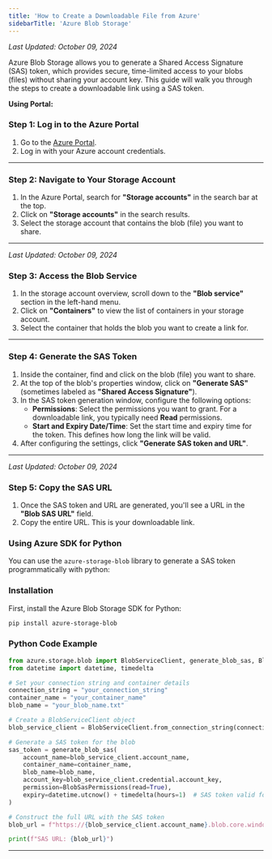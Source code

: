 ```yaml
---
title: 'How to Create a Downloadable File from Azure'
sidebarTitle: 'Azure Blob Storage'
---
```


_Last Updated: October 09, 2024_

Azure Blob Storage allows you to generate a Shared Access Signature (SAS) token, which provides secure, time-limited
access to your blobs (files) without sharing your account key. This guide will walk you through the steps to create a
downloadable link using a SAS token.

**Using Portal:**

### **Step 1: Log in to the Azure Portal**

1. Go to the [Azure Portal](https://portal.azure.com/).
2. Log in with your Azure account credentials.

---

### **Step 2: Navigate to Your Storage Account**

1. In the Azure Portal, search for **"Storage accounts"** in the search bar at the top.
2. Click on **"Storage accounts"** in the search results.
3. Select the storage account that contains the blob (file) you want to share.

---

_Last Updated: October 09, 2024_

### **Step 3: Access the Blob Service**

1. In the storage account overview, scroll down to the **"Blob service"** section in the left-hand menu.
2. Click on **"Containers"** to view the list of containers in your storage account.
3. Select the container that holds the blob you want to create a link for.

---

### **Step 4: Generate the SAS Token**

1. Inside the container, find and click on the blob (file) you want to share.
2. At the top of the blob's properties window, click on **"Generate SAS"** (sometimes labeled as **"Shared Access
   Signature"**).
3. In the SAS token generation window, configure the following options:
   - **Permissions**: Select the permissions you want to grant. For a downloadable link, you typically need **Read**
     permissions.
   - **Start and Expiry Date/Time**: Set the start time and expiry time for the token. This defines how long the link
     will be valid.
4. After configuring the settings, click **"Generate SAS token and URL"**.

---

_Last Updated: October 09, 2024_

### **Step 5: Copy the SAS URL**

1. Once the SAS token and URL are generated, you'll see a URL in the **"Blob SAS URL"** field.
2. Copy the entire URL. This is your downloadable link.

### **Using Azure SDK for Python**

You can use the `azure-storage-blob` library to generate a SAS token programmatically with python:

### **Installation**

First, install the Azure Blob Storage SDK for Python:

```bash
pip install azure-storage-blob
```

### **Python Code Example**

```python
from azure.storage.blob import BlobServiceClient, generate_blob_sas, BlobSasPermissions
from datetime import datetime, timedelta

# Set your connection string and container details
connection_string = "your_connection_string"
container_name = "your_container_name"
blob_name = "your_blob_name.txt"

# Create a BlobServiceClient object
blob_service_client = BlobServiceClient.from_connection_string(connection_string)

# Generate a SAS token for the blob
sas_token = generate_blob_sas(
    account_name=blob_service_client.account_name,
    container_name=container_name,
    blob_name=blob_name,
    account_key=blob_service_client.credential.account_key,
    permission=BlobSasPermissions(read=True),
    expiry=datetime.utcnow() + timedelta(hours=1)  # SAS token valid for 1 hour
)

# Construct the full URL with the SAS token
blob_url = f"https://{blob_service_client.account_name}.blob.core.windows.net/{container_name}/{blob_name}?{sas_token}"

print(f"SAS URL: {blob_url}")

```

---

